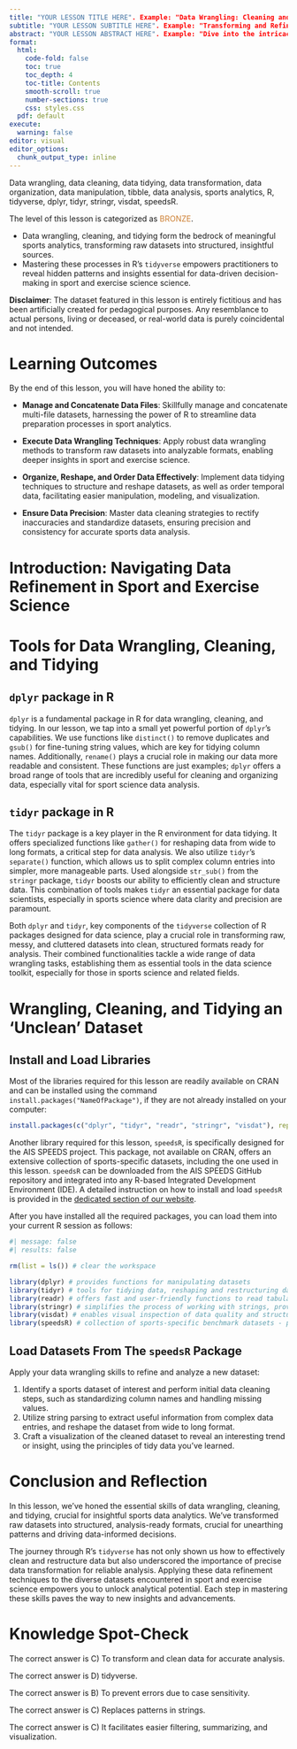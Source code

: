 ```yaml
---
title: "YOUR LESSON TITLE HERE". Example: "Data Wrangling: Cleaning and Tidying Raw Data"
subtitle: "YOUR LESSON SUBTITLE HERE". Example: "Transforming and Refining Raw Sports Data for Insightful Analysis"
abstract: "YOUR LESSON ABSTRACT HERE". Example: "Dive into the intricacies of data wrangling to unveil the true potential of sports data. This lesson is dedicated to transforming raw datasets into a structured, analysis-ready format, essential for extracting actionable insights. We navigate through data cleaning and tidying, employing tools from R's `tidyverse` to refine and reshape datasets for sports and exercise science applications. Designed for sports analysts and practitioners, this lesson offers a hands-on approach to mastering the art of data wrangling, focusing on practical techniques for dealing with common data challenges. From parsing strings to reshaping data formats, you'll emerge equipped with the skills to turn raw numbers into compelling stories and evidence-based decisions."
format:
  html:
    code-fold: false
    toc: true
    toc_depth: 4
    toc-title: Contents
    smooth-scroll: true
    number-sections: true
    css: styles.css
  pdf: default
execute:
  warning: false
editor: visual
editor_options: 
  chunk_output_type: inline
---
```


<!-- Lesson's keywords here. Example below -->
::: {.callout-tip title="Keywords"}
Data wrangling, data cleaning, data tidying, data transformation, data organization, data manipulation, tibble, data analysis, sports analytics, R, tidyverse, dplyr, tidyr, stringr, visdat, speedsR.
:::

<!-- Specify the lesson's difficulty level here. -->
::: {.callout-note title="Lesson's Level"}
The level of this lesson is categorized as [BRONZE]{style="color:#CD7F32"}.
:::

<!-- Identify the lesson's main idea here. Example below. -->
::: {.callout-tip title="**Lesson's Main Idea**"}
-   Data wrangling, cleaning, and tidying form the bedrock of meaningful sports analytics, transforming raw datasets into structured, insightful sources.
-   Mastering these processes in R's `tidyverse` empowers practitioners to reveal hidden patterns and insights essential for data-driven decision-making in sport and exercise science science.
:::

<!-- Sometimes you might need to provide a disclaimer for the lesson like the one below. If there's no disclaimer in your lesson, delete this.  -->
::: {#disclaimer .callout-warning title="Dataset Featured In This Lesson"}
**Disclaimer**: The dataset featured in this lesson is entirely fictitious and has been artificially created for pedagogical purposes. Any resemblance to actual persons, living or deceased, or real-world data is purely coincidental and not intended.
:::

<!-- Outline what a learner might expect to get out of the lesson here. Example below. -->
# Learning Outcomes

By the end of this lesson, you will have honed the ability to:

-   **Manage and Concatenate Data Files**: Skillfully manage and concatenate multi-file datasets, harnessing the power of R to streamline data preparation processes in sport analytics.

-   **Execute Data Wrangling Techniques**: Apply robust data wrangling methods to transform raw datasets into analyzable formats, enabling deeper insights in sport and exercise science.

-   **Organize, Reshape, and Order Data Effectively**: Implement data tidying techniques to structure and reshape datasets, as well as order temporal data, facilitating easier manipulation, modeling, and visualization.

-   **Ensure Data Precision**: Master data cleaning strategies to rectify inaccuracies and standardize datasets, ensuring precision and consistency for accurate sports data analysis.

# Introduction: Navigating Data Refinement in Sport and Exercise Science

<!-- Introduction subsections here -->


<!-- Might be useful to outline main tools used for the lesson's subject. Example below. -->
# Tools for Data Wrangling, Cleaning, and Tidying

## `dplyr` package in R

`dplyr` is a fundamental package in R for data wrangling, cleaning, and tidying. In our lesson, we tap into a small yet powerful portion of `dplyr`'s capabilities. We use functions like `distinct()` to remove duplicates and `gsub()` for fine-tuning string values, which are key for tidying column names. Additionally, `rename()` plays a crucial role in making our data more readable and consistent. These functions are just examples; `dplyr` offers a broad range of tools that are incredibly useful for cleaning and organizing data, especially vital for sport science data analysis.

## `tidyr` package in R

The `tidyr` package is a key player in the R environment for data tidying. It offers specialized functions like `gather()` for reshaping data from wide to long formats, a critical step for data analysis. We also utilize `tidyr`'s `separate()` function, which allows us to split complex column entries into simpler, more manageable parts. Used alongside `str_sub()` from the `stringr` package, `tidyr` boosts our ability to efficiently clean and structure data. This combination of tools makes `tidyr` an essential package for data scientists, especially in sports science where data clarity and precision are paramount.

Both `dplyr` and `tidyr`, key components of the `tidyverse` collection of R packages designed for data science, play a crucial role in transforming raw, messy, and cluttered datasets into clean, structured formats ready for analysis. Their combined functionalities tackle a wide range of data wrangling tasks, establishing them as essential tools in the data science toolkit, especially for those in sports science and related fields.


<!-- Main body of the lesson -->
# Wrangling, Cleaning, and Tidying an 'Unclean' Dataset

<!-- It's important to explicitly equip a learner with all the libraries and installations they might need for this lesson. -->
## Install and Load Libraries

Most of the libraries required for this lesson are readily available on CRAN and can be installed using the command `install.packages("NameOfPackage")`, if they are not already installed on your computer:

```r
install.packages(c("dplyr", "tidyr", "readr", "stringr", "visdat"), repos="https://cloud.r-project.org/")
```

Another library required for this lesson, `speedsR`, is specifically designed for the AIS SPEEDS project. This package, not available on CRAN, offers an extensive collection of sports-specific datasets, including the one used in this lesson. `speedsR` can be downloaded from the AIS SPEEDS GitHub repository and integrated into any R-based Integrated Development Environment (IDE). A detailed instruction on how to install and load `speedsR` is provided in the [dedicated section of our website](https://speeds.quarto.pub/speeds/speedsR_data_package.html).

After you have installed all the required packages, you can load them into your current R session as follows:

```r
#| message: false
#| results: false

rm(list = ls()) # clear the workspace

library(dplyr) # provides functions for manipulating datasets
library(tidyr) # tools for tidying data, reshaping and restructuring datasets
library(readr) # offers fast and user-friendly functions to read tabular data into R
library(stringr) # simplifies the process of working with strings, providing consistent and easy-to-understand functions
library(visdat) # enables visual inspection of data quality and structure
library(speedsR) # collection of sports-specific benchmark datasets - part of the AIS SPEEDS project
```

## Load Datasets From The `speedsR` Package 

<!-- Main body of the lesson continues -->


<!-- Challenge the learner here - suggest some exercises following the lesson's content. -->
::: {.callout-tip title="Challenge for the Learner"}
Apply your data wrangling skills to refine and analyze a new dataset:

1.  Identify a sports dataset of interest and perform initial data cleaning steps, such as standardizing column names and handling missing values.
2.  Utilize string parsing to extract useful information from complex data entries, and reshape the dataset from wide to long format.
3.  Craft a visualization of the cleaned dataset to reveal an interesting trend or insight, using the principles of tidy data you've learned.
:::

<!-- Summary for the lesson. Example below. -->
# Conclusion and Reflection

In this lesson, we've honed the essential skills of data wrangling, cleaning, and tidying, crucial for insightful sports data analytics. We've transformed raw datasets into structured, analysis-ready formats, crucial for unearthing patterns and driving data-informed decisions.

The journey through R's `tidyverse` has not only shown us how to effectively clean and restructure data but also underscored the importance of precise data transformation for reliable analysis. Applying these data refinement techniques to the diverse datasets encountered in sport and exercise science empowers you to unlock analytical potential. Each step in mastering these skills paves the way to new insights and advancements.


<!-- Offer learners an opportunity to test their knowledge with a little quiz here. Example below. -->
# Knowledge Spot-Check

::: {.callout-tip title="**What is the primary goal of data wrangling in sports data analytics?** <br> <br> A) To create visually appealing reports. <br> B) To ensure data is formatted for easy entry into spreadsheets. <br> C) To transform and clean data for accurate analysis. <br> D) To learn programming in R and Python. <br> <br> Expand to see the correct answer." collapse="true"}
The correct answer is C) To transform and clean data for accurate analysis.
:::

::: {.callout-tip title="**Which R package provides functions for both data wrangling and tidying?** <br> <br> A) ggplot2 <br> B) shiny <br> C) readr <br> D) tidyverse <br> <br> Expand to see the correct answer." collapse="true"}
The correct answer is D) tidyverse.
:::

::: {.callout-tip title="**When preparing data for analysis, why is it important to standardize column names?** <br> <br> A) To enable merging with other datasets. <br> B) To prevent errors due to case sensitivity. <br> C) To facilitate sorting of columns alphabetically. <br> D) To make the dataset visually appealing. <br> <br> Expand to see the correct answer." collapse="true"}
The correct answer is B) To prevent errors due to case sensitivity.
:::

::: {.callout-tip title="**What does the R function 'gsub()' do in the context of data cleaning?** <br> <br> A) Summarizes data statistics. <br> B) Generates subplots for data visualization. <br> C) Replaces patterns in strings. <br> D) Groups similar data points. <br> <br> Expand to see the correct answer." collapse="true"}
The correct answer is C) Replaces patterns in strings.
:::

::: {.callout-tip title="**Why is the 'long' format often preferred over the 'wide' format in data analysis?** <br> <br> A) It is more compact and requires less disk space. <br> B) It typically allows for more efficient computation. <br> C) It facilitates easier filtering, summarizing, and visualization. <br> D) It is the only format supported by modern analytics tools. <br> <br> Expand to see the correct answer." collapse="true"}
The correct answer is C) It facilitates easier filtering, summarizing, and visualization.
:::
